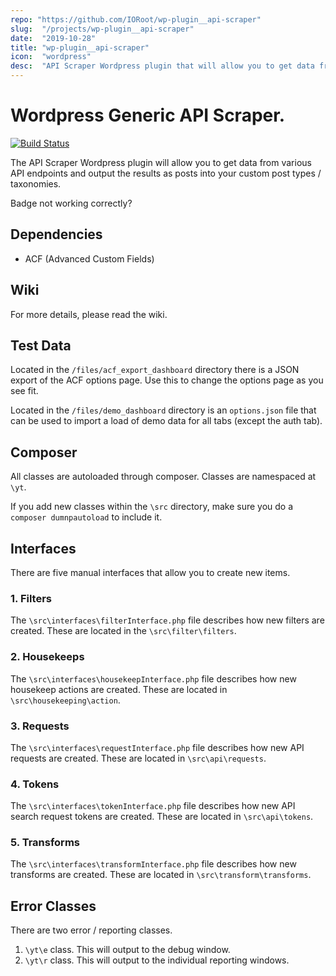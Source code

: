 ```yaml
---
repo: "https://github.com/IORoot/wp-plugin__api-scraper"
slug:  "/projects/wp-plugin__api-scraper"
date:  "2019-10-28"
title: "wp-plugin__api-scraper"
icon:  "wordpress"
desc:  "API Scraper Wordpress plugin that will allow you to get data from YouTube and output the results as you like."
---
```



# Wordpress Generic API Scraper.

[![Build Status](https://travis-ci.org/IORoot/wp-plugin__api-scraper.svg)](https://travis-ci.org/IORoot/wp-plugin__api-scraper)

The API Scraper Wordpress plugin will allow you to get data from various API endpoints and output the results as posts into your custom post types / taxonomies. 

Badge not working correctly?

## Dependencies
 
- ACF (Advanced Custom Fields)

## Wiki

For more details, please read the wiki.

## Test Data

Located in the `/files/acf_export_dashboard` directory there is a JSON export of the ACF options page. Use this to change the options page as you see fit.

Located in the `/files/demo_dashboard` directory is an `options.json` file that can be used to import a load of demo data for all tabs (except the auth tab).

## Composer

All classes are autoloaded through composer. Classes are namespaced at `\yt`. 

If you add new classes within the `\src` directory, make sure you do a `composer dumnpautoload` to include it.

## Interfaces

There are five manual interfaces that allow you to create new items.

### 1. Filters

The `\src\interfaces\filterInterface.php` file describes how new filters are created. These are located in the `\src\filter\filters`.

### 2. Housekeeps

The `\src\interfaces\housekeepInterface.php` file describes how new housekeep actions are created. These are located in `\src\housekeeping\action`. 

### 3. Requests

The `\src\interfaces\requestInterface.php` file describes how new API requests are created. These are located in `\src\api\requests`. 

### 4. Tokens

The `\src\interfaces\tokenInterface.php` file describes how new API search request tokens are created. These are located in `\src\api\tokens`. 

### 5. Transforms

The `\src\interfaces\transformInterface.php` file describes how new transforms are created. These are located in `\src\transform\transforms`. 

## Error Classes

There are two error / reporting classes.

1. `\yt\e` class. This will output to the debug window.
2. `\yt\r` class. This will output to the individual reporting windows.

